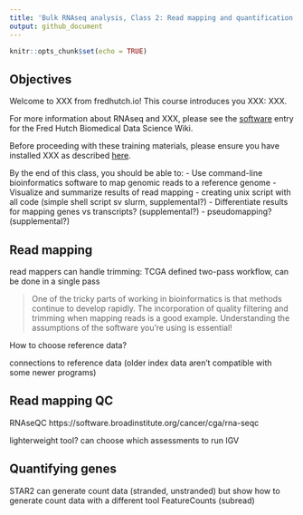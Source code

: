 ```yaml
---
title: 'Bulk RNAseq analysis, Class 2: Read mapping and quantification'
output: github_document
---
```


<!--class2.md is generated from class2.Rmd. Please edit that file -->

```r
knitr::opts_chunk$set(echo = TRUE)
```

## Objectives

Welcome to XXX from fredhutch.io!
This course introduces you XXX:
XXX. 

For more information about RNAseq and XXX, 
please see the [software](https://sciwiki.fredhutch.org/XXX) 
entry for the Fred Hutch Biomedical Data Science Wiki.

Before proceeding with these training materials,
please ensure you have installed XXX as described [here](http://www.fredhutch.io/software/).

By the end of this class, you should be able to:
- Use command-line bioinformatics software to map genomic reads to a reference genome
- Visualize and summarize results of read mapping
- creating unix script with all code (simple shell script sv slurm, supplemental?)
- Differentiate results for mapping genes vs transcripts? (supplemental?)
- pseudomapping? (supplemental?)
 
## Read mapping

read mappers can handle trimming: TCGA defined two-pass workflow, can be done in a single pass

> One of the tricky parts of working in bioinformatics is that methods continue to develop rapidly.
> The incorporation of quality filtering and trimming when mapping reads is a good example.
> Understanding the assumptions of the software you're using is essential!

How to choose reference data?

connections to reference data (older index data aren't compatible with some newer programs)

## Read mapping QC

RNAseQC https://software.broadinstitute.org/cancer/cga/rna-seqc

lighterweight tool? can choose which assessments to run
IGV

## Quantifying genes

STAR2 can generate count data (stranded, unstranded) but show how to generate count data with a different tool
FeatureCounts (subread) 

